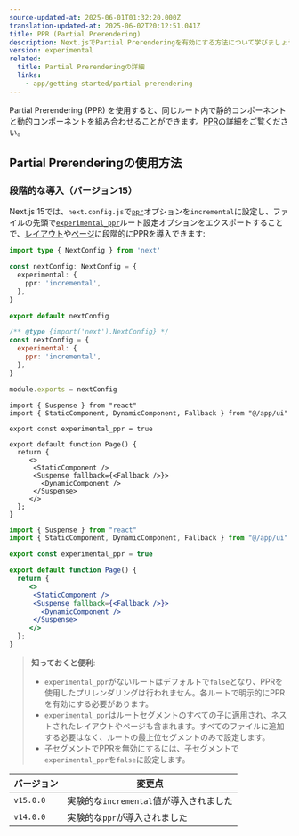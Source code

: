 ```yaml
---
source-updated-at: 2025-06-01T01:32:20.000Z
translation-updated-at: 2025-06-02T20:12:51.041Z
title: PPR (Partial Prerendering)
description: Next.jsでPartial Prerenderingを有効にする方法について学びましょう。
version: experimental
related:
  title: Partial Prerenderingの詳細
  links:
    - app/getting-started/partial-prerendering
---
```


Partial Prerendering (PPR) を使用すると、同じルート内で静的コンポーネントと動的コンポーネントを組み合わせることができます。[PPR](/docs/app/getting-started/partial-prerendering)の詳細をご覧ください。

## Partial Prerenderingの使用方法

### 段階的な導入（バージョン15）

Next.js 15では、`next.config.js`で[`ppr`](/docs/app/api-reference/config/next-config-js/ppr)オプションを`incremental`に設定し、ファイルの先頭で[`experimental_ppr`](/docs/app/api-reference/file-conventions/route-segment-config)ルート設定オプションをエクスポートすることで、[レイアウト](/docs/app/api-reference/file-conventions/layout)や[ページ](/docs/app/api-reference/file-conventions/page)に段階的にPPRを導入できます:

```ts filename="next.config.ts" switcher
import type { NextConfig } from 'next'

const nextConfig: NextConfig = {
  experimental: {
    ppr: 'incremental',
  },
}

export default nextConfig
```

```js filename="next.config.js" switcher
/** @type {import('next').NextConfig} */
const nextConfig = {
  experimental: {
    ppr: 'incremental',
  },
}

module.exports = nextConfig
```

```tsx filename="app/page.tsx" switcher
import { Suspense } from "react"
import { StaticComponent, DynamicComponent, Fallback } from "@/app/ui"

export const experimental_ppr = true

export default function Page() {
  return {
     <>
      <StaticComponent />
      <Suspense fallback={<Fallback />}>
        <DynamicComponent />
      </Suspense>
     </>
  };
}
```

```jsx filename="app/page.js" switcher
import { Suspense } from "react"
import { StaticComponent, DynamicComponent, Fallback } from "@/app/ui"

export const experimental_ppr = true

export default function Page() {
  return {
     <>
      <StaticComponent />
      <Suspense fallback={<Fallback />}>
        <DynamicComponent />
      </Suspense>
     </>
  };
}
```

> **知っておくと便利**:
>
> - `experimental_ppr`がないルートはデフォルトで`false`となり、PPRを使用したプリレンダリングは行われません。各ルートで明示的にPPRを有効にする必要があります。
> - `experimental_ppr`はルートセグメントのすべての子に適用され、ネストされたレイアウトやページも含まれます。すべてのファイルに追加する必要はなく、ルートの最上位セグメントのみで設定します。
> - 子セグメントでPPRを無効にするには、子セグメントで`experimental_ppr`を`false`に設定します。

| バージョン   | 変更点                                     |
| --------- | ------------------------------------------- |
| `v15.0.0` | 実験的な`incremental`値が導入されました |
| `v14.0.0` | 実験的な`ppr`が導入されました               |